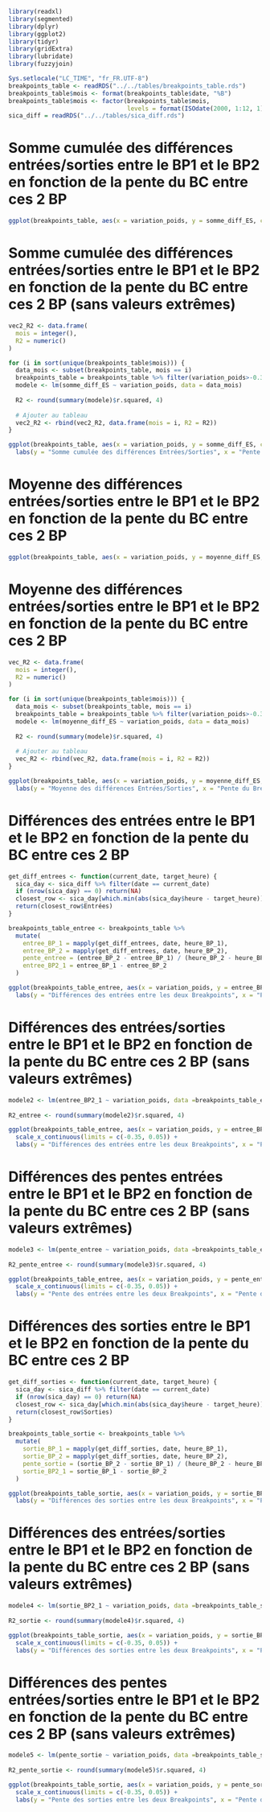 ```r
library(readxl)
library(segmented)
library(dplyr)
library(ggplot2)
library(tidyr)
library(gridExtra)
library(lubridate)
library(fuzzyjoin)
```


```r
Sys.setlocale("LC_TIME", "fr_FR.UTF-8")
breakpoints_table <- readRDS("../../tables/breakpoints_table.rds")
breakpoints_table$mois <- format(breakpoints_table$date, "%B")
breakpoints_table$mois <- factor(breakpoints_table$mois, 
                                 levels = format(ISOdate(2000, 1:12, 1), "%B"))
sica_diff = readRDS("../../tables/sica_diff.rds")
```
# Somme cumulée des différences entrées/sorties entre le BP1 et le BP2 en fonction de la pente du BC entre ces 2 BP
```r
ggplot(breakpoints_table, aes(x = variation_poids, y = somme_diff_ES, colour = factor(mois))) + geom_point() + labs(y = "Somme cumulée des différences Entrées/Sorties", x = "Pente du Breakfast Canyon", colour = "Mois") + theme_minimal()
```
# Somme cumulée des différences entrées/sorties entre le BP1 et le BP2 en fonction de la pente du BC entre ces 2 BP (sans valeurs extrêmes)
```r
vec2_R2 <- data.frame(
  mois = integer(),
  R2 = numeric()
)

for (i in sort(unique(breakpoints_table$mois))) {
  data_mois <- subset(breakpoints_table, mois == i)
  breakpoints_table = breakpoints_table %>% filter(variation_poids>-0.35)
  modele <- lm(somme_diff_ES ~ variation_poids, data = data_mois)
  
  R2 <- round(summary(modele)$r.squared, 4)
  
  # Ajouter au tableau
  vec2_R2 <- rbind(vec2_R2, data.frame(mois = i, R2 = R2))
}

ggplot(breakpoints_table, aes(x = variation_poids, y = somme_diff_ES, colour = factor(mois))) + geom_point()  + scale_x_continuous(limits = c(-0.35, 0.05)) + geom_smooth(method="lm", se =FALSE) +
  labs(y = "Somme cumulée des différences Entrées/Sorties", x = "Pente du Breakfast Canyon", colour = "Mois") + theme_minimal()
```

# Moyenne des différences entrées/sorties entre le BP1 et le BP2 en fonction de la pente du BC entre ces 2 BP
```r
ggplot(breakpoints_table, aes(x = variation_poids, y = moyenne_diff_ES, colour = factor(mois))) + geom_point() + labs(y = "Moyenne des différences Entrées/Sorties", x = "Pente du Breakfast Canyon", colour = "Mois") + theme_minimal()
```
# Moyenne des différences entrées/sorties entre le BP1 et le BP2 en fonction de la pente du BC entre ces 2 BP
```r
vec_R2 <- data.frame(
  mois = integer(),
  R2 = numeric()
)

for (i in sort(unique(breakpoints_table$mois))) {
  data_mois <- subset(breakpoints_table, mois == i)
  breakpoints_table = breakpoints_table %>% filter(variation_poids>-0.35)
  modele <- lm(moyenne_diff_ES ~ variation_poids, data = data_mois)
  
  R2 <- round(summary(modele)$r.squared, 4)
  
  # Ajouter au tableau
  vec_R2 <- rbind(vec_R2, data.frame(mois = i, R2 = R2))
}

ggplot(breakpoints_table, aes(x = variation_poids, y = moyenne_diff_ES, colour = factor(mois))) + geom_point() + scale_x_continuous(limits = c(-0.35, 0.05)) + geom_smooth(method="lm", se =FALSE) +
  labs(y = "Moyenne des différences Entrées/Sorties", x = "Pente du Breakfast Canyon", colour = "Mois") + theme_minimal()
```

# Différences des entrées entre le BP1 et le BP2 en fonction de la pente du BC entre ces 2 BP
```r
get_diff_entrees <- function(current_date, target_heure) {
  sica_day <- sica_diff %>% filter(date == current_date)
  if (nrow(sica_day) == 0) return(NA)
  closest_row <- sica_day[which.min(abs(sica_day$heure - target_heure)), ]
  return(closest_row$Entrées)
}

breakpoints_table_entree <- breakpoints_table %>%
  mutate(
    entree_BP_1 = mapply(get_diff_entrees, date, heure_BP_1),
    entree_BP_2 = mapply(get_diff_entrees, date, heure_BP_2),
    pente_entree = (entree_BP_2 - entree_BP_1) / (heure_BP_2 - heure_BP_1),
    entree_BP2_1 = entree_BP_1 - entree_BP_2
  )

ggplot(breakpoints_table_entree, aes(x = variation_poids, y = entree_BP2_1)) + geom_point(colour ="skyblue") +
  labs(y = "Différences des entrées entre les deux Breakpoints", x = "Pente du Breakfast Canyon") + theme_minimal()
```

# Différences des entrées/sorties entre le BP1 et le BP2 en fonction de la pente du BC entre ces 2 BP (sans valeurs extrêmes)
```r
modele2 <- lm(entree_BP2_1 ~ variation_poids, data =breakpoints_table_entree)
  
R2_entree <- round(summary(modele2)$r.squared, 4)

ggplot(breakpoints_table_entree, aes(x = variation_poids, y = entree_BP2_1)) + geom_point(colour ="skyblue") + geom_smooth(method="lm", se=FALSE) +
  scale_x_continuous(limits = c(-0.35, 0.05)) +
  labs(y = "Différences des entrées entre les deux Breakpoints", x = "Pente du Breakfast Canyon") + theme_minimal()
```

# Différences des pentes entrées entre le BP1 et le BP2 en fonction de la pente du BC entre ces 2 BP (sans valeurs extrêmes)
```r
modele3 <- lm(pente_entree ~ variation_poids, data =breakpoints_table_entree)
  
R2_pente_entree <- round(summary(modele3)$r.squared, 4)

ggplot(breakpoints_table_entree, aes(x = variation_poids, y = pente_entree)) + geom_point(colour ="skyblue") + geom_smooth(method="lm", se=FALSE) +
  scale_x_continuous(limits = c(-0.35, 0.05)) +
  labs(y = "Pente des entrées entre les deux Breakpoints", x = "Pente du Breakfast Canyon") + theme_minimal()
```

# Différences des sorties entre le BP1 et le BP2 en fonction de la pente du BC entre ces 2 BP
```r
get_diff_sorties <- function(current_date, target_heure) {
  sica_day <- sica_diff %>% filter(date == current_date)
  if (nrow(sica_day) == 0) return(NA)
  closest_row <- sica_day[which.min(abs(sica_day$heure - target_heure)), ]
  return(closest_row$Sorties)
}

breakpoints_table_sortie <- breakpoints_table %>%
  mutate(
    sortie_BP_1 = mapply(get_diff_sorties, date, heure_BP_1),
    sortie_BP_2 = mapply(get_diff_sorties, date, heure_BP_2),
    pente_sortie = (sortie_BP_2 - sortie_BP_1) / (heure_BP_2 - heure_BP_1),
    sortie_BP2_1 = sortie_BP_1 - sortie_BP_2
  )

ggplot(breakpoints_table_sortie, aes(x = variation_poids, y = sortie_BP2_1)) + geom_point(colour ="skyblue") +
  labs(y = "Différences des sorties entre les deux Breakpoints", x = "Pente du Breakfast Canyon") + theme_minimal()
```

# Différences des entrées/sorties entre le BP1 et le BP2 en fonction de la pente du BC entre ces 2 BP (sans valeurs extrêmes)
```r
modele4 <- lm(sortie_BP2_1 ~ variation_poids, data =breakpoints_table_sortie)
  
R2_sortie <- round(summary(modele4)$r.squared, 4)

ggplot(breakpoints_table_sortie, aes(x = variation_poids, y = sortie_BP2_1)) + geom_point(colour ="skyblue") + geom_smooth(method="lm", se=FALSE) +
  scale_x_continuous(limits = c(-0.35, 0.05)) +
  labs(y = "Différences des sorties entre les deux Breakpoints", x = "Pente du Breakfast Canyon") + theme_minimal()
```

# Différences des pentes entrées/sorties entre le BP1 et le BP2 en fonction de la pente du BC entre ces 2 BP (sans valeurs extrêmes)
```r
modele5 <- lm(pente_sortie ~ variation_poids, data =breakpoints_table_sortie)
  
R2_pente_sortie <- round(summary(modele5)$r.squared, 4)

ggplot(breakpoints_table_sortie, aes(x = variation_poids, y = pente_sortie)) + geom_point(colour ="skyblue") + geom_smooth(method="lm", se=FALSE) +
  scale_x_continuous(limits = c(-0.35, 0.05)) +
  labs(y = "Pente des sorties entre les deux Breakpoints", x = "Pente du Breakfast Canyon") + theme_minimal()
```